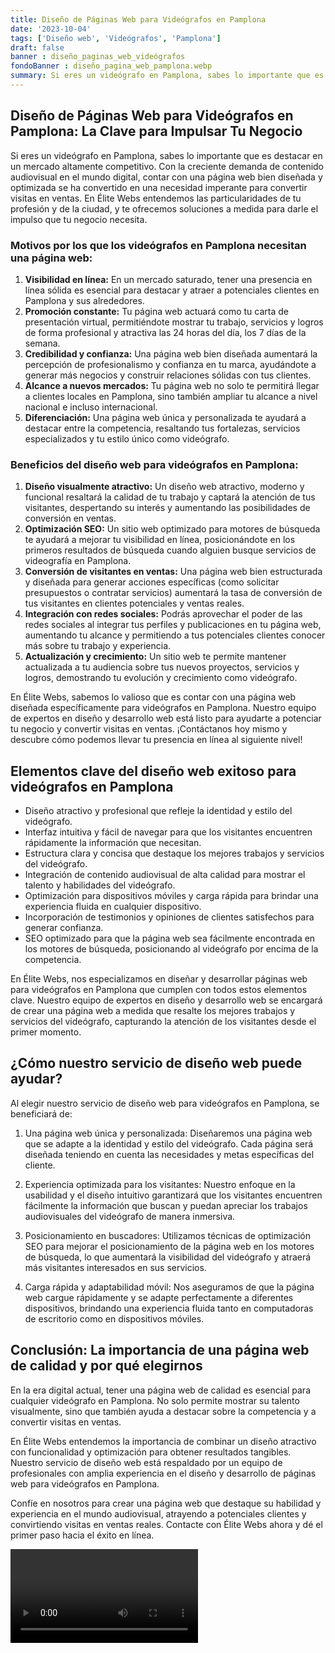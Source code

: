```yaml
---
title: Diseño de Páginas Web para Videógrafos en Pamplona
date: '2023-10-04'
tags: ['Diseño web', 'Videógrafos', 'Pamplona']
draft: false
banner : diseño_paginas_web_videógrafos
fondoBanner : diseño_pagina_web_pamplona.webp
summary: Si eres un videógrafo en Pamplona, sabes lo importante que es destacar en un mercado altamente competitivo. Con la creciente demanda de contenido audiovisual en el mundo digital, contar con una página web bien diseñada y optimizada se ha convertido en una necesidad imperante para convertir visitas en ventas. En Élite Webs entendemos las particularidades de tu profesión y de la ciudad, y te ofrecemos soluciones a medida para darle el impulso que tu negocio necesita.
---
```


## **Diseño de Páginas Web para Videógrafos en Pamplona: La Clave para Impulsar Tu Negocio**

Si eres un videógrafo en Pamplona, sabes lo importante que es destacar en un mercado altamente competitivo. Con la creciente demanda de contenido audiovisual en el mundo digital, contar con una página web bien diseñada y optimizada se ha convertido en una necesidad imperante para convertir visitas en ventas. En Élite Webs entendemos las particularidades de tu profesión y de la ciudad, y te ofrecemos soluciones a medida para darle el impulso que tu negocio necesita.

### **Motivos por los que los videógrafos en Pamplona necesitan una página web:**

1. **Visibilidad en línea:** En un mercado saturado, tener una presencia en línea sólida es esencial para destacar y atraer a potenciales clientes en Pamplona y sus alrededores.
2. **Promoción constante:** Tu página web actuará como tu carta de presentación virtual, permitiéndote mostrar tu trabajo, servicios y logros de forma profesional y atractiva las 24 horas del día, los 7 días de la semana.
3. **Credibilidad y confianza:** Una página web bien diseñada aumentará la percepción de profesionalismo y confianza en tu marca, ayudándote a generar más negocios y construir relaciones sólidas con tus clientes.
4. **Alcance a nuevos mercados:** Tu página web no solo te permitirá llegar a clientes locales en Pamplona, sino también ampliar tu alcance a nivel nacional e incluso internacional.
5. **Diferenciación:** Una página web única y personalizada te ayudará a destacar entre la competencia, resaltando tus fortalezas, servicios especializados y tu estilo único como videógrafo.

### **Beneficios del diseño web para videógrafos en Pamplona:**

1. **Diseño visualmente atractivo:** Un diseño web atractivo, moderno y funcional resaltará la calidad de tu trabajo y captará la atención de tus visitantes, despertando su interés y aumentando las posibilidades de conversión en ventas.
2. **Optimización SEO:** Un sitio web optimizado para motores de búsqueda te ayudará a mejorar tu visibilidad en línea, posicionándote en los primeros resultados de búsqueda cuando alguien busque servicios de videografía en Pamplona.
3. **Conversión de visitantes en ventas:** Una página web bien estructurada y diseñada para generar acciones específicas (como solicitar presupuestos o contratar servicios) aumentará la tasa de conversión de tus visitantes en clientes potenciales y ventas reales.
4. **Integración con redes sociales:** Podrás aprovechar el poder de las redes sociales al integrar tus perfiles y publicaciones en tu página web, aumentando tu alcance y permitiendo a tus potenciales clientes conocer más sobre tu trabajo y experiencia.
5. **Actualización y crecimiento:** Un sitio web te permite mantener actualizada a tu audiencia sobre tus nuevos proyectos, servicios y logros, demostrando tu evolución y crecimiento como videógrafo.

En Élite Webs, sabemos lo valioso que es contar con una página web diseñada específicamente para videógrafos en Pamplona. Nuestro equipo de expertos en diseño y desarrollo web está listo para ayudarte a potenciar tu negocio y convertir visitas en ventas. ¡Contáctanos hoy mismo y descubre cómo podemos llevar tu presencia en línea al siguiente nivel!

<GifSeo />

<Cta />

## Elementos clave del diseño web exitoso para videógrafos en Pamplona

- Diseño atractivo y profesional que refleje la identidad y estilo del videógrafo.
- Interfaz intuitiva y fácil de navegar para que los visitantes encuentren rápidamente la información que necesitan.
- Estructura clara y concisa que destaque los mejores trabajos y servicios del videógrafo.
- Integración de contenido audiovisual de alta calidad para mostrar el talento y habilidades del videógrafo.
- Optimización para dispositivos móviles y carga rápida para brindar una experiencia fluida en cualquier dispositivo.
- Incorporación de testimonios y opiniones de clientes satisfechos para generar confianza.
- SEO optimizado para que la página web sea fácilmente encontrada en los motores de búsqueda, posicionando al videógrafo por encima de la competencia.

En Élite Webs, nos especializamos en diseñar y desarrollar páginas web para videógrafos en Pamplona que cumplen con todos estos elementos clave. Nuestro equipo de expertos en diseño y desarrollo web se encargará de crear una página web a medida que resalte los mejores trabajos y servicios del videógrafo, capturando la atención de los visitantes desde el primer momento.

## ¿Cómo nuestro servicio de diseño web puede ayudar?

Al elegir nuestro servicio de diseño web para videógrafos en Pamplona, se beneficiará de:

1. Una página web única y personalizada: Diseñaremos una página web que se adapte a la identidad y estilo del videógrafo. Cada página será diseñada teniendo en cuenta las necesidades y metas específicas del cliente.

2. Experiencia optimizada para los visitantes: Nuestro enfoque en la usabilidad y el diseño intuitivo garantizará que los visitantes encuentren fácilmente la información que buscan y puedan apreciar los trabajos audiovisuales del videógrafo de manera inmersiva.

3. Posicionamiento en buscadores: Utilizamos técnicas de optimización SEO para mejorar el posicionamiento de la página web en los motores de búsqueda, lo que aumentará la visibilidad del videógrafo y atraerá más visitantes interesados en sus servicios.

4. Carga rápida y adaptabilidad móvil: Nos aseguramos de que la página web cargue rápidamente y se adapte perfectamente a diferentes dispositivos, brindando una experiencia fluida tanto en computadoras de escritorio como en dispositivos móviles.

## Conclusión: La importancia de una página web de calidad y por qué elegirnos

En la era digital actual, tener una página web de calidad es esencial para cualquier videógrafo en Pamplona. No solo permite mostrar su talento visualmente, sino que también ayuda a destacar sobre la competencia y a convertir visitas en ventas.

En Élite Webs entendemos la importancia de combinar un diseño atractivo con funcionalidad y optimización para obtener resultados tangibles. Nuestro servicio de diseño web está respaldado por un equipo de profesionales con amplia experiencia en el diseño y desarrollo de páginas web para videógrafos en Pamplona.

Confíe en nosotros para crear una página web que destaque su habilidad y experiencia en el mundo audiovisual, atrayendo a potenciales clientes y convirtiendo visitas en ventas reales. Contacte con Élite Webs ahora y dé el primer paso hacia el éxito en línea.

<Video />

<CtaBot job='Videógrafos' city='Pamplona'/>

<Gmaps query='Pamplona+españa+maps' />